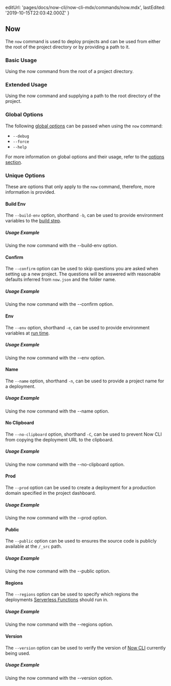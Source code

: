 
  editUrl: 'pages/docs/now-cli/now-cli-mdx/commands/now.mdx',
  lastEdited: '2019-10-15T22:03:42.000Z'
}

## Now

The `now` command is used to deploy projects and can be used from either the root of the project directory or by providing a path to it.

### Basic Usage

<Snippet dark text="now" />
<Caption>Using the <InlineCode>now</InlineCode> command from the root of a project directory.</Caption>

### Extended Usage

<Snippet dark text="now [path-to-project]" />
<Caption>Using the <InlineCode>now</InlineCode> command and supplying a path to the root directory of the project.</Caption>

### Global Options

The following [global options](#options) can be passed when using the `now` command:

- `--debug`
- `--force`
- `--help`

For more information on global options and their usage, refer to the [options section](#options).

### Unique Options

These are options that only apply to the `now` command, therefore, more information is provided.

#### Build Env

The `--build-env` option, shorthand `-b`, can be used to provide environment variables to the [build step](/docs/v2/build-step).

##### Usage Example

<Snippet dark text="now --build-env [key1=value1 key2=value2 key3=value3]" />
<Caption>Using the <InlineCode>now</InlineCode> command with the <InlineCode>--build-env</InlineCode> option.</Caption>

#### Confirm

The `--confirm` option can be used to skip questions you are asked when setting up a new project.
The questions will be answered with reasonable defaults inferred from `now.json` and the folder name.

##### Usage Example

<Snippet dark text="now --confirm" />
<Caption>Using the <InlineCode>now</InlineCode> command with the <InlineCode>--confirm</InlineCode> option.</Caption>

#### Env

The `--env` option, shorthand `-e`, can be used to provide environment variables at [run time](/docs/v2/serverless-functions/env-and-secrets).

##### Usage Example

<Snippet dark text="now --env [key1=value1 key2=value2 key3=value3]" />
<Caption>Using the <InlineCode>now</InlineCode> command with the <InlineCode>--env</InlineCode> option.</Caption>

#### Name

The `--name` option, shorthand `-n`, can be used to provide a project name for a deployment.

##### Usage Example

<Snippet dark text="now --name foo" />
<Caption>Using the <InlineCode>now</InlineCode> command with the <InlineCode>--name</InlineCode> option.</Caption>

#### No Clipboard

The `--no-clipboard` option, shorthand `-C`, can be used to prevent Now CLI from copying the deployment URL to the clipboard.

##### Usage Example

<Snippet dark text="now --no-clipboard" />
<Caption>Using the <InlineCode>now</InlineCode> command with the <InlineCode>--no-clipboard</InlineCode> option.</Caption>

#### Prod

The `--prod` option can be used to create a deployment for a production domain specified in the project dashboard.

##### Usage Example

<Snippet dark text="now --prod" />
<Caption>Using the <InlineCode>now</InlineCode> command with the <InlineCode>--prod</InlineCode> option.</Caption>

#### Public

The `--public` option can be used to ensures the source code is publicly available at the `/_src` path.

##### Usage Example

<Snippet dark text="now --public" />
<Caption>Using the <InlineCode>now</InlineCode> command with the <InlineCode>--public</InlineCode> option.</Caption>

#### Regions

The `--regions` option can be used to specify which regions the deployments [Serverless Functions](/docs/v2/serverless-functions/introduction) should run in.

##### Usage Example

<Snippet dark text="now --regions sfo1" />
<Caption>Using the <InlineCode>now</InlineCode> command with the <InlineCode>--regions</InlineCode> option.</Caption>

#### Version

The `--version` option can be used to verify the version of [Now CLI](/download) currently being used.

##### Usage Example

<Snippet dark text="now --version" />
<Caption>Using the <InlineCode>now</InlineCode> command with the <InlineCode>--version</InlineCode> option.</Caption>
